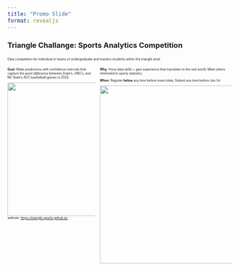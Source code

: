 ```yaml
---
title: "Promo Slide"
format: revealjs
---
```


### Triangle Challange: Sports Analytics Competition {.smaller}

::: {style="font-size: 50%;"}
Data competition for individual or teams of undergraduate and masters students within the triangle area!

::: columns
::: {.column width="40%"}
**Goal:** Make predictions with confidence intervals that capture the *point difference* between Duke's, UNC's, and NC State's ACC basketball games in 2025.

![](images/example.png){width="400" height="300" fig-align="center"} website: <https://triangle-sports.github.io/>
:::

::: {.column width="60%"}
**Why**: Hone data skills + gain experience that translates to the real world; Meet others interested in sports statistics

**When**: Register **below** any time before *insert date*; Submit any time before *Jan 1st*

![](images/qr_code.png){width="400" height="400" fig-align="center"}
:::
:::
:::
